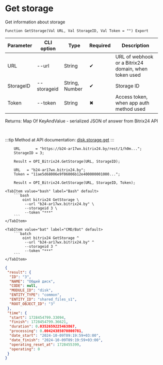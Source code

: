 ﻿---
sidebar_position: 3
description: Get storage and other functions to work with Bitrix24 in the Open Integration Package, a free open-source integration library for 1C:Enterprise 8, OneScript and CLI
keywords: [1C, 1С, 1С:Enterprise, 1С:Enterprise 8.3, API, Integration, Services, Exchange, OneScript, CLI, Bitrix24]
---


# Get storage
 Get information about storage



`Function GetStorage(Val URL, Val StorageID, Val Token = "") Export`

  | Parameter | CLI option | Type | Required | Description |
  |-|-|-|-|-|
  | URL | --url | String | &#x2714; | URL of webhook or a Bitrix24 domain, when token used |
  | StorageID | --storageid | String, Number | &#x2714; | Storage ID |
  | Token | --token | String | &#x2716; | Access token, when app auth method used |

  
  Returns:  Map Of KeyAndValue - serialized JSON of answer from Bitrix24 API

<br/>

:::tip
Method at API documentation: [disk.storage.get](https://dev.1c-bitrix.ru/rest_help/disk/storage/disk_storage_get.php)
:::
<br/>



```bsl title="1C:Enterprise/OneScript code example"
    URL       = "https://b24-ar17wx.bitrix24.by/rest/1/h0m...";
    StorageID = 3;

    Result = OPI_Bitrix24.GetStorage(URL, StorageID);

    URL   = "b24-ar17wx.bitrix24.by";
    Token = "11ae5d68006e9f06006b12e400000001000...";

    Result = OPI_Bitrix24.GetStorage(URL, StorageID, Token);
```
 

 <Tabs>
  
    <TabItem value="bash" label="Bash" default>
        ```bash
            oint bitrix24 GetStorage \
             --url "b24-ar17wx.bitrix24.by" \
             --storageid 3 \
             --token "***"
        ```
    </TabItem>
  
    <TabItem value="bat" label="CMD/Bat" default>
        ```batch
            oint bitrix24 GetStorage ^
             --url "b24-ar17wx.bitrix24.by" ^
             --storageid 3 ^
             --token "***"
        ```
    </TabItem>
</Tabs>


```json title="Result"
{
 "result": {
  "ID": "3",
  "NAME": "Общий диск",
  "CODE": null,
  "MODULE_ID": "disk",
  "ENTITY_TYPE": "common",
  "ENTITY_ID": "shared_files_s1",
  "ROOT_OBJECT_ID": "3"
 },
 "time": {
  "start": 1728454799.33094,
  "finish": 1728454799.36621,
  "duration": 0.0352659225463867,
  "processing": 0.00424385070800781,
  "date_start": "2024-10-09T09:19:59+03:00",
  "date_finish": "2024-10-09T09:19:59+03:00",
  "operating_reset_at": 1728455399,
  "operating": 0
 }
}
```
